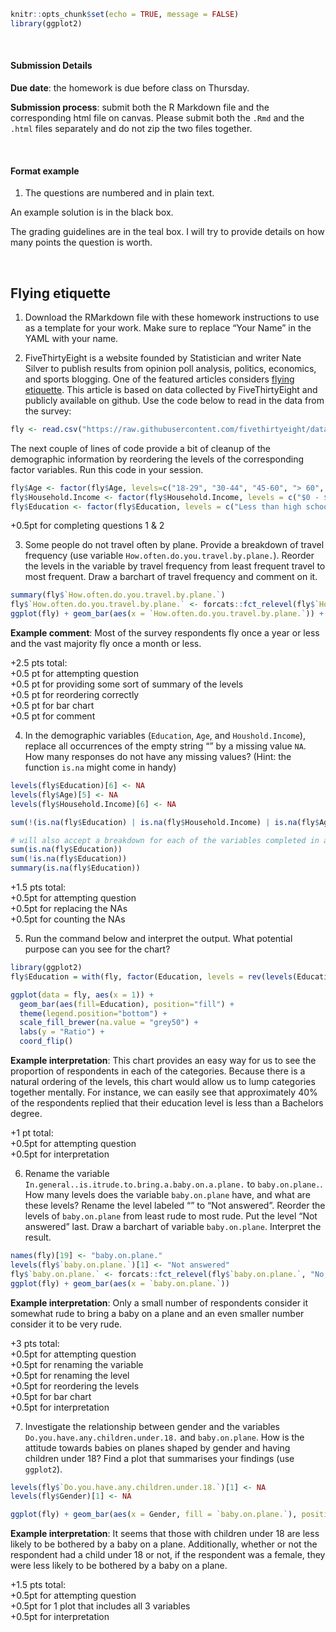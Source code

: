 ```r
knitr::opts_chunk$set(echo = TRUE, message = FALSE)
library(ggplot2)
```

<br/>

#### Submission Details

**Due date**: the homework is due before class on Thursday. 

**Submission process**: submit both the R Markdown file and the corresponding html file on canvas. Please submit both the `.Rmd` and the `.html` files separately and do not zip the two files together.


<br/>

#### Format example

1. The questions are numbered and in plain text.

:::sol
An example solution is in the black box.
:::

:::rubric
The grading guidelines are in the teal box. I will try to provide details on how many points the question is worth.
:::

<br/>

## Flying etiquette

1. Download the RMarkdown file with these homework instructions to use as a template for your work. Make sure to replace "Your Name" in the YAML with your name.

2. FiveThirtyEight is a website founded by Statistician and writer Nate Silver to publish results from  opinion poll analysis, politics, economics, and sports blogging. One of the featured articles considers [flying etiquette](https://fivethirtyeight.com/features/airplane-etiquette-recline-seat/).  This article is based on data collected by FiveThirtyEight and publicly available on github. Use the code below to read in the data from the survey:

```r
fly <- read.csv("https://raw.githubusercontent.com/fivethirtyeight/data/master/flying-etiquette-survey/flying-etiquette.csv")
```

The next couple of lines of code provide a bit of cleanup of the demographic information by reordering the levels of the  corresponding factor variables. Run this code in your session.

```r
fly$Age <- factor(fly$Age, levels=c("18-29", "30-44", "45-60", "> 60", ""))
fly$Household.Income <- factor(fly$Household.Income, levels = c("$0 - $24,999","$25,000 - $49,999", "$50,000 - $99,999", "$100,000 - $149,999", "150000", ""))
fly$Education <- factor(fly$Education, levels = c("Less than high school degree", "High school degree", "Some college or Associate degree", "Bachelor degree",  "Graduate degree", ""))
```

:::rubric
+0.5pt for completing questions 1 & 2  
:::

3. Some people do not travel often by plane. Provide a breakdown of travel frequency (use variable `How.often.do.you.travel.by.plane.`). Reorder the levels in the variable by travel frequency from least frequent travel to most frequent. Draw a barchart of travel frequency and comment on it. 

:::sol
```r
summary(fly$`How.often.do.you.travel.by.plane.`)
fly$`How.often.do.you.travel.by.plane.` <- forcats::fct_relevel(fly$`How.often.do.you.travel.by.plane.`, "Never", "Once a year or less", "Once a month or less", "A few times per month", "A few times per week", "Every day")
ggplot(fly) + geom_bar(aes(x = `How.often.do.you.travel.by.plane.`)) + coord_flip()
```

**Example comment**: Most of the survey respondents fly once a year or less and the vast majority fly once a month or less.
:::

:::rubric
+2.5 pts total:  
+0.5 pt for attempting question  
+0.5 pt for providing some sort of summary of the levels  
+0.5 pt for reordering correctly  
+0.5 pt for bar chart  
+0.5 pt for comment  
:::


4. In the demographic variables (`Education`, `Age`, and `Houshold.Income`), replace all occurrences of the empty string "" by a missing value `NA`. How many responses do not have any missing values? (Hint: the function `is.na` might come in handy)

:::sol
```r
levels(fly$Education)[6] <- NA
levels(fly$Age)[5] <- NA
levels(fly$Household.Income)[6] <- NA

sum(!(is.na(fly$Education) | is.na(fly$Household.Income) | is.na(fly$Age)))

# will also accept a breakdown for each of the variables completed in any of the following ways
sum(is.na(fly$Education))
sum(!is.na(fly$Education))
summary(is.na(fly$Education))
```
:::

:::rubric
+1.5 pts total:  
+0.5pt for attempting question  
+0.5pt for replacing the NAs  
+0.5pt for counting the NAs  
:::

5. Run the command below and interpret the output. What potential purpose can you see for the chart? 

```r
library(ggplot2)
fly$Education = with(fly, factor(Education, levels = rev(levels(Education))))

ggplot(data = fly, aes(x = 1)) + 
  geom_bar(aes(fill=Education), position="fill") +
  theme(legend.position="bottom") +
  scale_fill_brewer(na.value = "grey50") + 
  labs(y = "Ratio") +
  coord_flip()
```

:::sol
**Example interpretation**: This chart provides an easy way for us to see the proportion of respondents in each of the categories. Because there is a natural ordering of the levels, this chart would allow us to lump categories together mentally. For instance, we can easily see that approximately 40% of the respondents replied that their education level is less than a Bachelors degree. 
:::

:::rubric
+1 pt total:  
+0.5pt for attempting question  
+0.5pt for interpretation  
:::

6. Rename the variable `In.general..is.itrude.to.bring.a.baby.on.a.plane.` to `baby.on.plane.`. How many levels does the variable `baby.on.plane` have, and what are these levels? Rename the level labeled "" to "Not answered". Reorder the levels of `baby.on.plane` from least rude to most rude. Put the level "Not answered" last. Draw a barchart of variable `baby.on.plane`.  Interpret the result.

:::sol
```r
names(fly)[19] <- "baby.on.plane."
levels(fly$`baby.on.plane.`)[1] <- "Not answered"
fly$`baby.on.plane.` <- forcats::fct_relevel(fly$`baby.on.plane.`, "No, not at all rude", "Yes, somewhat rude", "Yes, very rude", "Not answered")
ggplot(fly) + geom_bar(aes(x = `baby.on.plane.`))
```

**Example interpretation**: Only a small number of respondents consider it somewhat rude to bring a baby on a plane and an even smaller number consider it to be very rude. 
:::

:::rubric
+3 pts total:  
+0.5pt for attempting question  
+0.5pt for renaming the variable  
+0.5pt for renaming the level  
+0.5pt for reordering the levels  
+0.5pt for bar chart  
+0.5pt for interpretation  
:::

7. Investigate the relationship between gender and the variables `Do.you.have.any.children.under.18.` and `baby.on.plane`. How is the attitude towards babies on planes shaped by gender and having children under 18? Find a plot that summarises your findings (use `ggplot2`).

:::sol
```r
levels(fly$`Do.you.have.any.children.under.18.`)[1] <- NA
levels(fly$Gender)[1] <- NA

ggplot(fly) + geom_bar(aes(x = Gender, fill = `baby.on.plane.`), position = "fill") + facet_grid(~`Do.you.have.any.children.under.18.`) 
```


**Example interpretation**: It seems that those with children under 18 are less likely to be bothered by a baby on a plane. Additionally, whether or not the respondent had a child under 18 or not, if the respondent was a female, they were less likely to be bothered by a baby on a plane.
:::

:::rubric
+1.5 pts total:  
+0.5pt for attempting question  
+0.5pt for 1 plot that includes all 3 variables  
+0.5pt for interpretation  
:::

